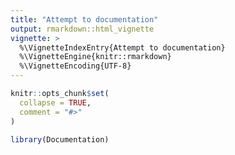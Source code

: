 ```yaml
---
title: "Attempt to documentation"
output: rmarkdown::html_vignette
vignette: >
  %\VignetteIndexEntry{Attempt to documentation}
  %\VignetteEngine{knitr::rmarkdown}
  %\VignetteEncoding{UTF-8}
---
```


```r
knitr::opts_chunk$set(
  collapse = TRUE,
  comment = "#>"
)
```

```r
library(Documentation)
```
